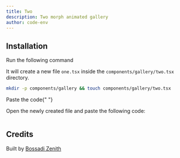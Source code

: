 ```yaml
---
title: Two
description: Two morph animated gallery
author: code-env
---
```


<ComponentPreview name="two-gallery" height={100} />

## Installation

<Steps>

<Step>Run the following command</Step>

It will create a new file `one.tsx` inside the `components/gallery/two.tsx` directory.

```bash
mkdir -p components/gallery && touch components/gallery/two.tsx
```

<Step>Paste the code</Step>{" "}

Open the newly created file and paste the following code:

```jsx file=<rootDir>/fg/gallery/two.tsx

```

</Steps>

## Credits

Built by [Bossadi Zenith](https://github.com/code-env)
